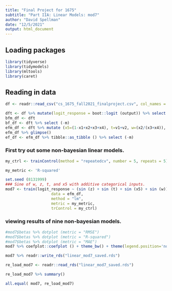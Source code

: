 ```yaml
---
title: "Final Project for 1675"
subtitle: "Part IIA: Linear Models: mod7"
author: "David Spellman"
date: "12/5/2021"
output: html_document
---
```


## Loading packages

```r
library(tidyverse)
library(tidymodels)
library(mltools)
library(caret)
```

## Reading in data

```r
df <- readr::read_csv("cs_1675_fall2021_finalproject.csv", col_names = TRUE)
```

```r
dft <- df %>% mutate(logit_response = boot::logit (output)) %>% select (-output)
bfm_df <- dft
bf_df <- dft %>% select (-m)
efm_df <- dft %>% mutate (x5=(1-x1+x2+x3+x4), t=v1+v2, w=(x2/(x3+x4)), z=(x1+x2)/(x4+x5))
efm_df %>% glimpse()
ef_df <- efm_df %>% tibble::as_tibble () %>% select (-m)
```


### First try out some non-bayesian linear models. 

```r
my_ctrl <- trainControl(method = "repeatedcv", number = 5, repeats = 5)
```

```r
my_metric <- 'R-squared'
```

```r
set.seed (8131999)
### Sine of w, z, t, and x5 with additive categorical inputs. 
mod7 <- train(logit_response ~ (sin (z) + sin (t) + sin (x5) + sin (w)):m, 
                    data = efm_df,
                    method = "lm",
                    metric = my_metric,
                    trControl = my_ctrl)
```

### viewing results of nine non-bayesian models. 

```r
#mod7$betas %>% dotplot (metric = "RMSE")
#mod7$betas %>% dotplot (metric = "R-squared")
#mod7$betas %>% dotplot (metric = "MAE")
mod7 %>% coefplot::coefplot () + theme_bw() + theme(legend.position='none')
```









```r
mod7 %>% readr::write_rds("linear_mod7_saved.rds")
```

```r
re_load_mod7 <- readr::read_rds("linear_mod7_saved.rds")
```

```r
re_load_mod7 %>% summary()
```

```r
all.equal( mod7, re_load_mod7)
```